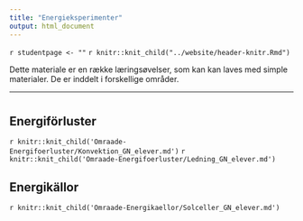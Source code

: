 ```yaml
---
title: "Energieksperimenter"
output: html_document
---
```


`r studentpage <- ""`
`r knitr::knit_child("../website/header-knitr.Rmd")`

Dette materiale er en række læringsøvelser, som kan kan laves med simple materialer. De er inddelt i forskellige områder. 

***

# {.tabset .tabset-fade}

## Energiförluster {.tabset .tabset-fade}

`r knitr::knit_child('Omraade-Energifoerluster/Konvektion_GN_elever.md')`
`r knitr::knit_child('Omraade-Energifoerluster/Ledning_GN_elever.md')`


## Energikällor {.tabset .tabset-fade}

`r knitr::knit_child('Omraade-Energikaellor/Solceller_GN_elever.md')`
